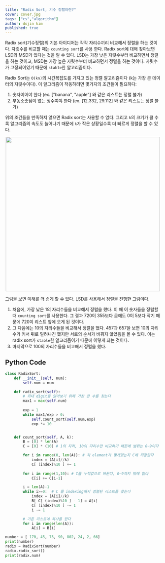 ```yaml
---
title: "Radix Sort, 기수 정렬이란?"
cover: cover.jpg
tags: ["cs","algorithm"]
author: dojin kim
published: true
---
```


Radix sort(기수정렬)의 기본 아이디어는 각각 자리수끼리 비교해서 정렬을 하는 것이다. 자릿수를 비교할 때는 `counting sort`를 사용 한다. Radix sort에 대해 찾아보면 LSD와 MSD가 있다는 것을 알 수 있다. LSD는 가장 낮은 자릿수부터 비교하면서 정렬을 하는 것이고, MSD는 가장 높은 자릿수부터 비교하면서 정렬을 하는 것이다. 자릿수가 고정되어있기 때문에 `stable`한 알고리즘이다.

Radix Sort는 `O(kn)`의 시간복잡도를 가지고 있는 정렬 알고리즘이다 (k는 가장 큰 데이터의 자릿수이다). 이 알고리즘이 작동하려면 몇가지의 조건들이 필요하다:

1. 숫자이어야 한다 (ex. ["banana", "apple"] 와 같은 리스트는 정렬 불가)
2. 부동소숫점이 없는 정수여야 한다 (ex. [12.332, 29.112] 와 같은 리스트는 정렬 불가)

위의 조건들을 만족하지 않으면 Radix sort는 사용할 수 없다. 그리고 `k`의 크기가 클 수록 알고리즘의 속도도 늘어나기 때문에 `k`가 작은 상황일수록 더 빠르게 정렬을 할 수 있다. 

<div align="center">
<img src="./radix_sort.png" style="width:500px"/>
</div>

그림을 보면 이해를 더 쉽게 할 수 있다. LSD를 사용해서 정렬을 진행한 그림이다.

1. 처음에, 가장 낮은 1의 자리수들을 비교해서 정렬을 했다. 이 때 이 숫자들을 정렬할 때 `counting sort`를 사용한다. 그 결과 720이 355보다 큼에도 0이 5보다 작기 때문에 720이 리스트 앞에 오게 된 것이다. 
2. 그 다음에는 10의 자리수들을 비교해서 정렬을 했다. 457과 657을 보면 10의 자리수가 커서 뒤로 밀려나긴 했지만 서로의 순서가 바뀌지 않았음을 볼 수 있다. 이는 radix sort가 `stable`한 알고리즘이기 때문에 이렇게 되는 것이다.
3. 마지막으로 100의 자리수들을 비교해서 정렬을 했다.


## Python Code

```python
class RadixSort:
    def __init__(self, num):
        self.num = num

    def radix_sort(self):
        # 최대 digit을 알아보기 위해 가장 큰 수를 찾는다
        max1 = max(self.num) 
    
        exp = 1
        while max1/exp > 0: 
            self.count_sort(self.num,exp) 
            exp *= 10


    def count_sort(self, A, k):
        B = [0] * len(A)
        C = [0] * (10) # 1의 자리, 10의 자리수만 비교하기 때문에 범위는 0~9이다

        for i in range(0, len(A)): # 각 element가 몇개있는지 C에 저장한다
            index = (A[i]//k) 
            C[ (index)%10 ] += 1
        
        for i in range(1,10): # C를 누적값으로 바꾼다, 0~9까지 밖에 없다
            C[i] += C[i-1]

        i = len(A)-1
        while i>=0:  # C 를 indexing해서 정렬된 리스트를 찾는다
            index = (A[i]//k) 
            B[ C[ (index)%10 ] - 1] = A[i] 
            C[ (index)%10 ] -= 1
            i -= 1

        # 기존 리스트에 복사를 한다
        for i in range(len(A)): 
            A[i] = B[i]

number = [ 170, 45, 75, 90, 802, 24, 2, 66] 
print(number)
radix = RadixSort(number)
radix.radix_sort() 
print(radix.num)
```
